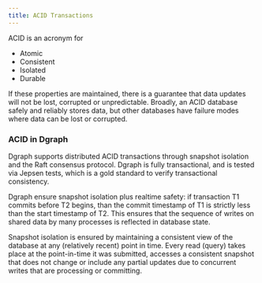 ```yaml
---
title: ACID Transactions
---
```



<DgraphWIP />

ACID is an acronym for

- Atomic
- Consistent
- Isolated
- Durable

If these properties are maintained, there is a guarantee that data updates will
not be lost, corrupted or unpredictable. Broadly, an ACID database safely and
reliably stores data, but other databases have failure modes where data can be
lost or corrupted.

### ACID in Dgraph

Dgraph supports distributed ACID transactions through snapshot isolation and the
Raft consensus protocol. Dgraph is fully transactional, and is tested via Jepsen
tests, which is a gold standard to verify transactional consistency.

Dgraph ensure snapshot isolation plus realtime safety: if transaction T1 commits
before T2 begins, than the commit timestamp of T1 is strictly less than the
start timestamp of T2. This ensures that the sequence of writes on shared data
by many processes is reflected in database state.

Snapshot isolation is ensured by maintaining a consistent view of the database
at any (relatively recent) point in time. Every read (query) takes place at the
point-in-time it was submitted, accesses a consistent snapshot that does not
change or include any partial updates due to concurrent writes that are
processing or committing.
